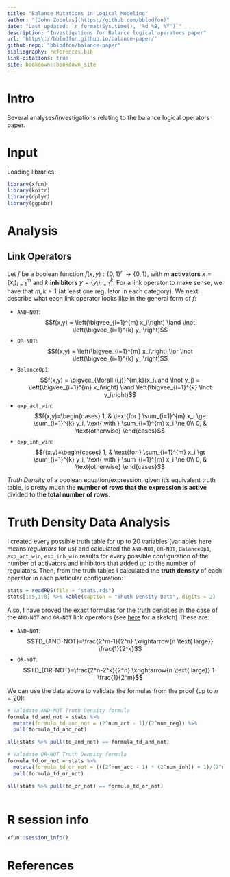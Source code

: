 ```yaml
---
title: "Balance Mutations in Logical Modeling"
author: "[John Zobolas](https://github.com/bblodfon)"
date: "Last updated: `r format(Sys.time(), '%d %B, %Y')`"
description: "Investigations for Balance logical operators paper"
url: 'https\://bblodfon.github.io/balance-paper/'
github-repo: "bblodfon/balance-paper"
bibliography: references.bib
link-citations: true
site: bookdown::bookdown_site
---
```


# Intro {-}

Several analyses/investigations relating to the balance logical operators paper.

# Input {-}

Loading libraries:
```r
library(xfun)
library(knitr)
library(dplyr)
library(ggpubr)
```

# Analysis {-}

## Link Operators {-}

Let $f$ be a boolean function $f(x,y):\{0,1\}^n \rightarrow \{0,1\}$, with $m$ **activators** $x=\{x_i\}_{i=1}^{m}$ and $k$ **inhibitors** $y=\{y_i\}_{i=1}^{k}$.
For a link operator to make sense, we have that $m,k \ge 1$ (at least one regulator in each category).
We next describe what each link operator looks like in the general form of $f$:

- `AND-NOT`: $$f(x,y) = \left(\bigvee_{i=1}^{m} x_i\right) \land \lnot \left(\bigvee_{i=1}^{k} y_i\right)$$
- `OR-NOT`: $$f(x,y) = \left(\bigvee_{i=1}^{m} x_i\right) \lor \lnot \left(\bigvee_{i=1}^{k} y_i\right)$$
- `BalanceOp1`: $$f(x,y) = \bigvee_{\forall (i,j)}^{m,k}(x_i\land \lnot y_j) = \left(\bigvee_{i=1}^{m} x_i\right) \land \left(\bigvee_{i=1}^{k} \lnot y_i\right)$$
- `exp_act_win`: $$f(x,y)=\begin{cases}
        1, & \text{for } \sum_{i=1}^{m} x_i \ge \sum_{i=1}^{k} y_i, \text{ with } \sum_{i=1}^{m} x_i \ne 0\\
        0, & \text{otherwise}
        \end{cases}$$
- `exp_inh_win`: $$f(x,y)=\begin{cases}
        1, & \text{for } \sum_{i=1}^{m} x_i \gt \sum_{i=1}^{k} y_i, \text{ with } \sum_{i=1}^{m} x_i \ne 0\\
        0, & \text{otherwise}
        \end{cases}$$

:::{.blue-box}
*Truth Density* of a boolean equation/expression, given it's equivalent truth table, is pretty much the **number of rows that the expression is active** divided to **the total number of rows**.
:::

# Truth Density Data Analysis {-}

I created every possible truth table for up to $20$ variables (variables here means *regulators* for us) and calculated the `AND-NOT`, `OR-NOT`, `BalanceOp1`, `exp_act_win`, `exp_inh_win` results for every possible configuration of the number of activators and inhibitors that added up to the number of regulators.
Then, from the truth tables I calculated the **truth density** of each operator in each particular configuration:
```r
stats = readRDS(file = "stats.rds")
stats[1:5,1:8] %>% kable(caption = "Thuth Density Data", digits = 2)
```

Also, I have proved the exact formulas for the truth densities in the case of the `AND-NOT` and `OR-NOT` link operators (see [here](TO-ADD) for a sketch)
These are:

- `AND-NOT`: $$TD_{AND-NOT}=\frac{2^m-1}{2^n} \xrightarrow{n \text{ large}} \frac{1}{2^k}$$
- `OR-NOT`:  $$TD_{OR-NOT}=\frac{2^n-2^k}{2^n} \xrightarrow{n \text{ large}} 1-\frac{1}{2^m}$$

We can use the data above to validate the formulas from the proof (up to $n=20$):
```r
# Validate AND-NOT Truth Density formula
formula_td_and_not = stats %>% 
  mutate(formula_td_and_not = (2^num_act - 1)/(2^num_reg)) %>%
  pull(formula_td_and_not)

all(stats %>% pull(td_and_not) == formula_td_and_not)

# Validate OR-NOT Truth Density formula
formula_td_or_not = stats %>% 
  mutate(formula_td_or_not = (((2^num_act - 1) * (2^num_inh)) + 1)/(2^num_reg)) %>%
  pull(formula_td_or_not)

all(stats %>% pull(td_or_not) == formula_td_or_not)
```

```r

```


# R session info {-}

```r
xfun::session_info()
```

# References {-}
